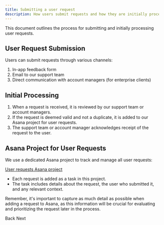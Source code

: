 ```yaml
---
title: Submitting a user request
description: How users submit requests and how they are initially processed
---
```


This document outlines the process for submitting and initially processing user requests.

## User Request Submission

Users can submit requests through various channels:

1. In-app feedback form
2. Email to our support team
3. Direct communication with account managers (for enterprise clients)

## Initial Processing

1. When a request is received, it is reviewed by our support team or account managers.
2. If the request is deemed valid and not a duplicate, it is added to our Asana project for user requests.
3. The support team or account manager acknowledges receipt of the request to the user.

## Asana Project for User Requests

We use a dedicated Asana project to track and manage all user requests:

[User requests Asana project](https://app.asana.com/0/your-project-id/list)

- Each request is added as a task in this project.
- The task includes details about the request, the user who submitted it, and any relevant context.

Remember, it's important to capture as much detail as possible when adding a request to Asana, as this information will be crucial for evaluating and prioritizing the request later in the process.

<LinkButton href="/sop/user-request-management/overview/">Back</LinkButton>
<LinkButton href="/sop/user-request-management/handling-process/">Next</LinkButton>